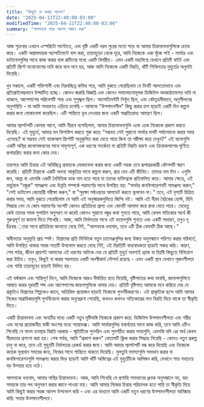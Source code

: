 ```yaml
---
title: "কিছুই না করার আনন্দ"
date: "2025-04-11T22:40:00-03:00"
modifiedTime: "2025-04-11T22:40:00-03:00"
summary: "অলসতায় শান্ত আনন্দ সন্ধান করা"
---
```


আজ শুক্রবার এখানে এস্পরিটো সান্টোতে, এবং বৃষ্টি একটি নরম সুরের মতো পড়ে যা আমার চিন্তাভাবনাগুলিকে ক্র্যাড করে। একটি আরামদায়ক অ্যাপার্টমেন্টে বাস করা, তাড়াহুড়ো থেকে দূরে, আমি নিজেকে একা খুঁজে পাই - সার্ভার এবং ডাটাবেসগুলির সাথে কাজ করার ব্যস্ত রুটিনের মধ্যে একটি বিপরীত। এমন একটি মহাবিশ্বে যেখানে প্রতিটি বাইট এবং প্রতিটি স্ক্রিপ্ট মনোযোগের দাবি করে বলে মনে হয়, আজ আমি নিজেকে একটি বিরতি, খাঁটি শিথিলতার মুহুর্তের অনুমতি দিয়েছি।

খুব সকালে, একটি শক্তিশালী এবং নিরবচ্ছিন্ন কফির পরে, আমি বুঝতে পেরেছিলাম যে দিনটি আলতোভাবে এবং প্রতিশ্রুতিবদ্ধভাবে উদ্ঘাটিত হচ্ছে। কোনও জরুরি বিজ্ঞপ্তি এবং কোনও সমালোচনামূলক ডিজিটাল অবকাঠামোগত দাবি না থাকলে, আশেপাশের পরিবেশটি শান্ত এবং সুশৃঙ্খল ছিল। অ্যাপার্টমেন্টটি নিখুঁত ছিল, এবং কৌতূহলীভাবে, অনুশীলনের অনুপস্থিতি - যা আমি সাধারণত এড়িয়ে চলেছি - আমাকে "উত্পাদনশীল" কিছু করার চাপ ছাড়াই একটি দিন কল্পনা করার জন্য মোকাবেলা করেছিল। এটি শান্তিতে ডুব দেওয়ার জন্য একটি অপ্রতিরোধ্য আমন্ত্রণ ছিল।

আমার ল্যাপটপটি খোলার আগে, আমি নীরবে বসেছিলাম, আমার চিন্তাভাবনাগুলি একে একে নিজেকে প্রকাশ করতে দিয়েছি। এই মুহুর্তে, আমার মন ফিসফিস করতে শুরু করে: "সম্ভবত সেই পুরানো সার্ভার লগটি পর্যালোচনা করার সময় এসেছে? বা সম্ভবত সেই ব্যাকআপ স্ক্রিপ্টটি অনুকূলিত করা যেতে পারে কিনা তা পরীক্ষা করে দেখুন?" এই বচসাগুলি একটি অস্থির কথোপকথনের সাথে সাদৃশ্যপূর্ণ, এক ধরণের সতর্কতা যা প্রতিটি বিরতি ধারণা এবং ক্রিয়াকলাপের ঘূর্ণিতে রূপান্তরিত করার জন্য জোর দেয়।

তারপরে আমি চিন্তার এই অবিচ্ছিন্ন প্রবাহকে মোকাবেলা করার জন্য একটি সহজ তবে রূপান্তরকারী কৌশলটি স্মরণ করেছি। প্রতিটি চিন্তাকে একটি অনন্য আকৃতির সাথে কল্পনা করুন, প্রায় যেন এটি জীবিত। তাদের নাম দিন - এগুলি জন, আন্না বা এমনকি একটি নৈমিত্তিক ডাক নাম হতে পারে যা তাদের ব্যক্তিত্বকে প্রতিফলিত করে। আমার ক্ষেত্রে, এই ভার্চুয়াল "বন্ধুরা" সামঞ্জস্য এবং উন্নতি সম্পর্কে পরামর্শের সাথে উপস্থিত হয়: "সার্ভার কনফিগারেশনটি সামঞ্জস্য করুন," "সেই ডাটাবেস ক্যোয়ারী পরীক্ষা করুন," বা "সুরক্ষা সফ্টওয়্যার আপডেট করতে ভুলবেন না।"
তবে, এই দৃশ্যটি চিত্রিত করার সময়, আমি বুঝতে পেরেছিলাম যে আমি এই অনুস্মারকগুলিতে জিম্মি নই। আমি এই নীরব বৈঠকের হোস্ট, যিনি সিদ্ধান্ত নেন যে কোন পরামর্শের অংশটি কোনও প্রতিক্রিয়া প্রাপ্য এবং কোনটি আলাদা করে রাখা যেতে পারে। যেহেতু কেউ তাদের সমস্ত সুপারিশ অনুসরণ না করেই কোনও পুরানো বন্ধুর কথা শুনতে পারে, আমি কেবল সত্যিকার অর্থে কী গুরুত্বপূর্ণ তা জায়গা দিতে শিখেছি। আজ, আমি নির্মলতার সাথে এই ভয়েসগুলি শুনতে এবং একটি সাধারণ, তবুও দৃ firm ়তার সাথে প্রতিক্রিয়া জানাতে বেছে নিই, "আপনাকে ধন্যবাদ, তবে এটি ঠিক যেমনটি ঠিক আছে।"

স্বাধীনতার অনুভূতি প্রায় স্পষ্ট। বিশ্রামের প্রতি মিনিটকে নতুন চ্যালেঞ্জগুলির জন্য উন্মত্ত অনুসন্ধানে পরিণত করার পরিবর্তে, আমি উপস্থিত থাকার সহজ সত্যটি উপভোগ করতে বেছে নিই, এই বিরতিটি বাধ্যবাধকতা ছাড়াই সঞ্চয় করি। কারণ, শেষ পর্যন্ত, জীবন প্রায়শই আমাদের এই ধারণায় আটকে দেয় যে প্রতিটি মুহুর্ত অবশ্যই গ্র্যান্ড বা বিপ্লবী কিছুতে বিনিয়োগ করা উচিত। তবুও, কিছুই না করার সরলতায় একটি অনস্বীকার্য সৌন্দর্য রয়েছে - এমন একটি স্থান যেখানে সৃজনশীলতা এবং শান্তি তাড়াহুড়ো ছাড়াই মিলিত হয়।

এই বর্ষাকাল এবং শান্তিপূর্ণ দিনে, আমি নিজেকে আরও দীর্ঘায়িত হতে দিয়েছি, বৃষ্টিপাতের কথা ভাবছি, জানালাগুলিতে আঘাত করার দূরবর্তী শব্দ এবং আশেপাশের জায়গাগুলিকে খামার দেয়। প্রতিটি বৃষ্টিপাত আমাকে মনে করিয়ে দেয় যে প্রকৃতিও বিশ্রামের শিল্পকেও জানে, অতিরিক্ত প্রয়োজন ছাড়াই নিজেকে পুনর্নবীকরণের। এই প্রাকৃতিক ছন্দে আমি আমার নিজের অগ্রাধিকারগুলি পুনর্বিবেচনা করার অনুপ্রেরণা পেয়েছি, কখনও কখনও সত্যিকারের মান বিরতি দিয়ে থাকে তা স্বীকৃতি দিতে।

একটি চিন্তাভাবনা এবং অন্যটির মধ্যে একটি নতুন দৃষ্টিভঙ্গি নিজেকে প্রকাশ করে: ডিজিটাল উত্পাদনশীলতা এবং শরীর এবং মনের প্রয়োজনীয় বাকী অংশের মধ্যে প্যারাডক্স। আমি সার্ভারগুলির যথার্থতার সাথে কাজ করি, তবে আমি এটিও শিখেছি যে মানব ব্যবস্থার বিরতি দরকার - স্মৃতিটিকে পুনর্গঠন এবং পুনর্গঠিত করার সময়গুলি, এমনকি যদি এর অর্থ কেবল নীরবতার প্রশংসা করা হয়।
শেষ পর্যন্ত, আমি "প্রকাশ করুন" বোতামটি ক্লিক করার সিদ্ধান্ত নিয়েছি - কোনও নতুন প্রকল্প চালু না করে, তবে এই মুহুর্তটি নির্মলতার রেকর্ড করার জন্য। আমি আমার ল্যাপটপটি বন্ধ করে দিয়েছি এবং নিজেকে কয়েক মূল্যবান সময়ের জন্য, নিজের সাথে শান্তিতে থাকতে দিয়েছি। মুলতুবি সমস্যাগুলি সমাধান করার বা কনফিগারেশনগুলি সামঞ্জস্য করার ভিড় ছাড়াই আমি খাঁটি অস্তিত্বের এই মুহুর্তটিকে আলিঙ্গন করি, যেখানে শান্ত সবচেয়ে বড় উপহার হয়ে ওঠে।

আপনাকে ধন্যবাদ, আমার অস্থির চিন্তাভাবনা। আজ, আমি শিখেছি যে প্রশান্তি সমাধানের ধ্রুবক অনুসন্ধানে নয়, বরং সময়কে তার পথ অনুসরণ করার জ্ঞানে পাওয়া যায়। আমি আমার নিজের চিন্তার পরিচালক হতে পারি তা স্বীকৃতি দিয়ে আমি কিছুই করার সহজ আনন্দ উপভোগ করি - এবং এর মাধ্যমে আমি একটি নতুন ধরণের উত্পাদনশীলতা আবিষ্কার করি: সত্তার উত্পাদনশীলতা।